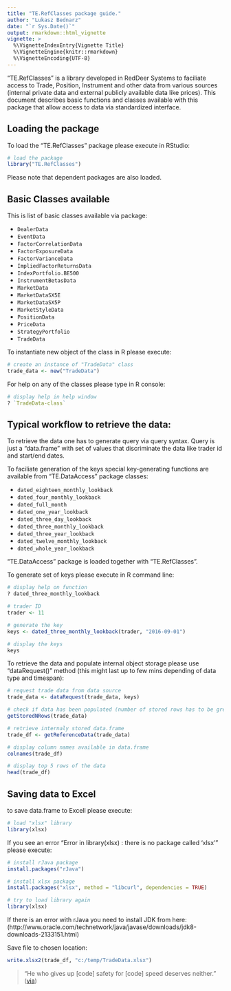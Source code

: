 ```yaml
---
title: "TE.RefClasses package guide."
author: "Lukasz Bednarz"
date: "`r Sys.Date()`"
output: rmarkdown::html_vignette
vignette: >
  %\VignetteIndexEntry{Vignette Title}
  %\VignetteEngine{knitr::rmarkdown}
  %\VignetteEncoding{UTF-8}
---
```


"TE.RefClasses" is a library developed in RedDeer Systems to faciliate access to Trade, Position, Instrument and other data from various sources (internal private data and external publicly available data like prices). This document describes basic functions and classes available with this package that allow access to data via standardized interface.


## Loading the package

To load the "TE.RefClasses" package please execute in RStudio:

```r
# load the package
library("TE.RefClasses")
```

Please note that dependent packages are also loaded.

## Basic Classes available

This is list of basic classes available via package:

- `DealerData`
- `EventData`
- `FactorCorrelationData`
- `FactorExposureData`
- `FactorVarianceData`
- `ImpliedFactorReturnsData`
- `IndexPortfolio.BE500`
- `InstrumentBetasData`
- `MarketData`
- `MarketDataSX5E`
- `MarketDataSX5P`
- `MarketStyleData`
- `PositionData`
- `PriceData`
- `StrategyPortfolio`
- `TradeData`

To instantiate new object of the class in R please execute:

```r
# create an instance of "TradeData" class
trade_data <- new("TradeData")

```

For help on any of the classes please type in R console:

```r
# display help in help window
? `TradeData-class`
```


## Typical workflow to retrieve the data:

To retrieve the data one has to generate query via query syntax. Query is just a "data.frame" with set of values that discriminate the data like trader id and start/end dates.

To faciliate generation of the keys special key-generating functions are available from "TE.DataAccess" package classes:

- `dated_eighteen_monthly_lookback`
- `dated_four_monthly_lookback`
- `dated_full_month`
- `dated_one_year_lookback`
- `dated_three_day_lookback`
- `dated_three_monthly_lookback`
- `dated_three_year_lookback`
- `dated_twelve_monthly_lookback`
- `dated_whole_year_lookback`

"TE.DataAccess" package is loaded together with "TE.RefClasses".

To generate set of keys please execute in R command line:

```r
# display help on function
? dated_three_monthly_lookback

# trader ID
trader <- 11

# generate the key
keys <- dated_three_monthly_lookback(trader, "2016-09-01")

# display the keys
keys

```

To retrieve the data and populate internal object storage please use "dataRequest()" method (this might last up to few mins depending of data type and timespan):

```r
# request trade data from data source
trade_data <- dataRequest(trade_data, keys)

# check if data has been populated (number of stored rows has to be greater than 0)
getStoredNRows(trade_data)

# retrieve internaly stored data.frame
trade_df <- getReferenceData(trade_data)

# display column names available in data.frame
colnames(trade_df)

# display top 5 rows of the data
head(trade_df)

```


## Saving data to Excel

to save data.frame to Excell please execute:

```r
# load "xlsx" library
library(xlsx)
```

If you see an error "Error in library(xlsx) : there is no package called ‘xlsx’" please execute:

```r
# install rJava package
install.packages("rJava")

# install xlsx package
install.packages("xlsx", method = "libcurl", dependencies = TRUE)

# try to load library again
library(xlsx)

```

If there is an error with rJava you need to install JDK from here:
(http://www.oracle.com/technetwork/java/javase/downloads/jdk8-downloads-2133151.html)

Save file to chosen location:
```r
write.xlsx2(trade_df, "c:/temp/TradeData.xlsx")

```



> "He who gives up [code] safety for [code] speed deserves neither."
([via](https://twitter.com/hadleywickham/status/504368538874703872))
